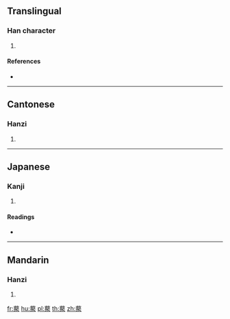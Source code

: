 {{character info/new}}
==Translingual==

===Han character===
{{Han char|rn=140|rad=艸|as=14|sn=20|four=44334|canj=TSEO}}

# {{defn|Han|sort=艸14}}

====References====
* {{Han ref|kx=1063.240|dkj=32224|dj=1528.140|hdz=53310.130|uh=85C2|ud=34242|bh=F0A8|bd=61608}}

----

==Cantonese==

===Hanzi===
{{yue-hanzi|jyut=|y=chung4}}

# {{defn|lang=yue|sort=艸14}}

----

==Japanese==

===Kanji===
{{ja-kanji|grade=|rs=艸14}}

# {{defn|lang=ja|sort=艸14}}

====Readings====
* {{ja-readings|on=[[そう]] (sō)|kun=[[くさむら]] (kusamura), [[むらがる]] (muragaru)|nanori=}}

----

==Mandarin==

===Hanzi===
{{cmn-hanzi|pin=[[còng]] ([[cong4]])|wg=ts'ung<sup>4</sup>}}

# {{defn|lang=cmn|sort=艸14}}

[[fr:藂]]
[[hu:藂]]
[[pl:藂]]
[[th:藂]]
[[zh:藂]]